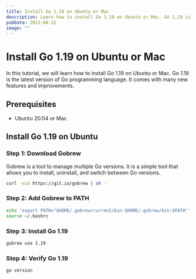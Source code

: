 ```yaml
---
title: Install Go 1.19 on Ubuntu or Mac
description: Learn how to install Go 1.19 on Ubuntu or Mac. Go 1.19 is the latest version of Go programming language. It comes with many new features and improvements.
pubDate: 2022-08-22
image: ""
---
```


# Install Go 1.19 on Ubuntu or Mac

In this tutorial, we will learn how to install Go 1.19 on Ubuntu or Mac. Go 1.19 is the latest version of Go programming language. It comes with many new features and improvements.

## Prerequisites

- Ubuntu 20.04 or Mac

## Install Go 1.19 on Ubuntu

### Step 1: Download Gobrew

Gobrew is a tool to manage multiple Go versions. It is a simple tool that allows you to install, uninstall, and switch between Go versions.

```sh
curl -sLk https://git.io/gobrew | sh -
```

### Step 2: Add Gobrew to PATH

```sh
echo 'export PATH="$HOME/.gobrew/current/bin:$HOME/.gobrew/bin:$PATH"' >> ~/.bashrc
source ~/.bashrc
```

### Step 3: Install Go 1.19

```sh
gobrew use 1.19
```

### Step 4: Verify Go 1.19

```sh
go version
```
